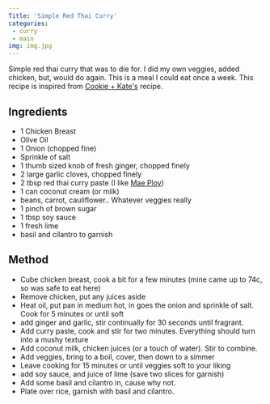```yaml
---
Title: 'Simple Red Thai Curry'
categories:
 - curry
 - main
img: img.jpg 
---
```


Simple red thai curry that was to die for.  I did my own veggies, added chicken, but, would do again.  This is a meal I could eat once a week.  This recipe is inspired from [Cookie + Kate's](https://cookieandkate.com/thai-red-curry-recipe/) recipe.

## Ingredients
* 1 Chicken Breast
* Olive Oil
* 1 Onion (chopped fine)
* Sprinkle of salt
* 1 thumb sized knob of fresh ginger, chopped finely
* 2 large garlic cloves, chopped finely
* 2 tbsp red thai curry paste (I like [Mae Ploy](https://www.amazon.com/gp/product/B0044PYPVC/))
* 1 can coconut cream (or milk)
* beans, carrot, cauliflower.. Whatever veggies really
* 1 pinch of brown sugar
* 1 tbsp soy sauce
* 1 fresh lime
* basil and cilantro to garnish 

## Method
* Cube chicken breast, cook a bit for a few minutes (mine came up to 74c, so was safe to eat here)
* Remove chicken, put any juices aside
* Heat oil, put pan in medium hot, in goes the onion and sprinkle of salt.  Cook for 5 minutes or until soft 
* add ginger and garlic, stir continually for 30 seconds until fragrant.
* Add curry paste, cook and stir for two minutes.  Everything should turn into a mushy texture
* Add coconut milk, chicken juices (or a touch of water).  Stir to combine.
* Add veggies, bring to a boil, cover, then down to a simmer
* Leave cooking for 15 minutes or until veggies soft to your liking
* add soy sauce, and juice of lime (save two slices for garnish)
* Add some basil and cilantro in, cause why not.
* Plate over rice, garnish with basil and cilantro.


